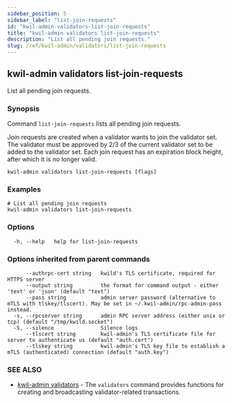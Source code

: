 ```yaml
---
sidebar_position: 5
sidebar_label: "list-join-requests"
id: "kwil-admin-validators-list-join-requests"
title: "kwil-admin validators list-join-requests"
description: "List all pending join requests."
slug: /ref/kwil-admin/validators/list-join-requests
---
```


## kwil-admin validators list-join-requests

List all pending join requests.

### Synopsis

Command `list-join-requests` lists all pending join requests.
	
Join requests are created when a validator wants to join the validator set. The validator must be approved by 2/3 of the current validator set to be added to the validator set.
Each join request has an expiration block height, after which it is no longer valid.

```
kwil-admin validators list-join-requests [flags]
```

### Examples

```
# List all pending join requests
kwil-admin validators list-join-requests
```

### Options

```
  -h, --help   help for list-join-requests
```

### Options inherited from parent commands

```
      --authrpc-cert string   kwild's TLS certificate, required for HTTPS server
      --output string         the format for command output - either 'text' or 'json' (default "text")
      --pass string           admin server password (alternative to mTLS with tlskey/tlscert). May be set in ~/.kwil-admin/rpc-admin-pass instead.
  -s, --rpcserver string      admin RPC server address (either unix or tcp) (default "/tmp/kwild.socket")
  -S, --silence               Silence logs
      --tlscert string        kwil-admin's TLS certificate file for server to authenticate us (default "auth.cert")
      --tlskey string         kwil-admin's TLS key file to establish a mTLS (authenticated) connection (default "auth.key")
```

### SEE ALSO

* [kwil-admin validators](/docs/ref/kwil-admin/validators)	 - The `validators` command provides functions for creating and broadcasting validator-related transactions.

